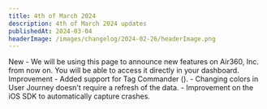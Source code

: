 ```yaml
---
title: 4th of March 2024
description: 4th of March 2024 updates
publishedAt: 2024-03-04
headerImage: /images/changelog/2024-02-26/headerImage.png
---
```



<Badge variant="noLink" className="m-0">
  <span>New</span>
</Badge>
- We will be using this page to announce new features on Air360, Inc. from now on. You will be able to access it directly in your dashboard.

<Badge variant="noLink" className="m-0">
  <span>Improvement</span>
</Badge>
- Added support for Tag Commander (<www.commandersact.com>).
- Changing colors in User Journey doesn't require a refresh of the data.
- Improvement on the iOS SDK to automatically capture crashes.
